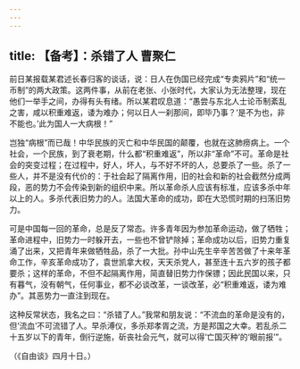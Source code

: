 ```yaml
---
---
---
```

title: 【备考】：杀错了人 曹聚仁
---



前日某报载某君述长春归客的谈话，说：日人在伪国已经完成“专卖鸦片”和“统一币制”的两大政策。这两件事，从前在老张、小张时代，大家认为无法整理，现在他们一举手之间，办得有头有绪。所以某君叹息道：“愚尝与东北人士论币制紊乱之害，咸以积重难返，诿为难办；何以日人一刹那间，即毕乃事？‘是不为也，非不能也。’此为国人一大病根！”

岂独“病根”而已哉！中华民族的灭亡和中华民国的颠覆，也就在这肺痨病上。一个社会，一个民族，到了衰老期，什么都“积重难返”，所以非“革命”不可。革命是社会的突变过程；在过程中，好人，坏人，与不好不坏的人，总要杀了一些。杀了一些人，并不是没有代价的：于社会起了隔离作用，旧的社会和新的社会截然分成两段，恶的势力不会传染到新的组织中来。所以革命杀人应该有标准，应该多杀中年以上的人。多杀代表旧势力的人。法国大革命的成功，即在大恐慌时期的扫荡旧势力。

可是中国每一回的革命，总是反了常态。许多青年因为参加革命运动，做了牺牲；革命进程中，旧势力一时躲开去，一些也不曾铲除掉；革命成功以后，旧势力重复涌了出来，又把青年来做牺牲品，杀了一大批。孙中山先生辛辛苦苦做了十来年革命工作，辛亥革命成功了，袁世凯拿大权，天天杀党人，甚至连十五六岁的孩子都要杀；这样的革命，不但不起隔离作用，简直替旧势力作保镖；因此民国以来，只有暮气，没有朝气，任何事业，都不必谈改革，一谈改革，必“积重难返，诿为难办”。其恶势力一直注到现在。

这种反常状态，我名之曰：“杀错了人。”我常和朋友说：“不流血的革命是没有的，但‘流血’不可流错了人。早杀溥仪，多杀郑孝胥之流，方是邦国之大幸。若乱杀二十五岁以下的青年，倒行逆施，斫丧社会元气，就可以得‘亡国灭种’的‘眼前报’”。

（《自由谈》四月十日。）